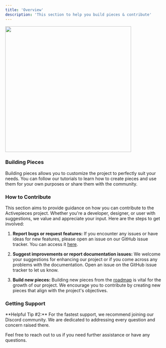```yaml
---
title: 'Overview'
description: 'This section to help you build pieces & contribute'
---
```


<Frame caption="Little beaver with a heartwarming desire to assist those getting started">
   <img height="400" width="400" src="../resources/beavers/pupil.png" />
</Frame>

### Building Pieces

Building pieces allows you to customize the project to perfectly suit your needs. You can follow our tutorials to learn how to create pieces and use them for your own purposes or share them with the community.

### How to Contribute

This section aims to provide guidance on how you can contribute to the Activepieces project. Whether you're a developer, designer, or user with suggestions, we value and appreciate your input. Here are the steps to get involved:

1. **Report bugs or request features:** If you encounter any issues or have ideas for new features, please open an issue on our GitHub issue tracker. You can access it [here](https://github.com/activepieces/activepieces/issues).

2. **Suggest improvements or report documentation issues:** We welcome your suggestions for enhancing our project or if you come across any problems with the documentation. Open an issue on the GitHub issue tracker to let us know.

3. **Build new pieces:** Building new pieces from the [roadmap](https://github.com/orgs/activepieces/projects/5/views/1) is vital for the growth of our project. We encourage you to contribute by creating new pieces that align with the project's objectives.

### Getting Support

<Tip>
**Helpful Tip #2:**
For the fastest support, we recommend joining our Discord community. We are dedicated to addressing every question and concern raised there.
</Tip>

Feel free to reach out to us if you need further assistance or have any questions.
